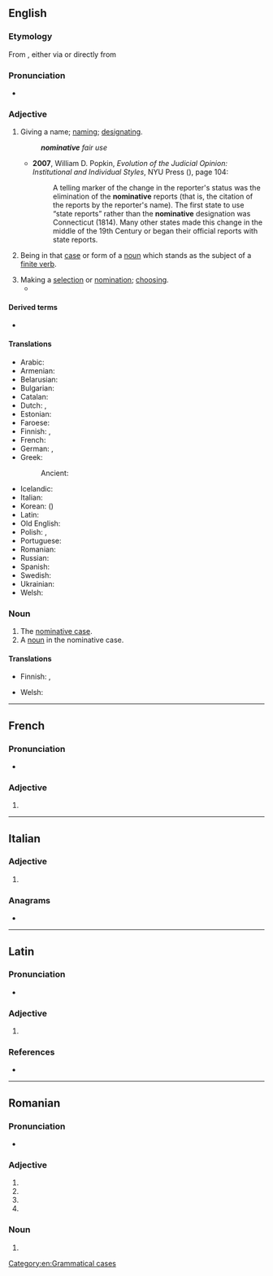 {{also|Nominative}}
==English==
{{wikipedia}}

===Etymology===
From {{inh|en|enm|nominatyf}}, either via {{bor|en|fro|nominatif}} or directly from {{bor|en|la|nōminātīvus||pertaining to naming, nominative}}

===Pronunciation===
* {{a|UK}} {{IPA|en|/ˈnɒmɪnətɪv/}}

===Adjective===
{{en-adj|-}}

# <!--{{lb|en|formal}}?--> Giving a name; [[naming]]; [[designating]].
#: '''''nominative''' fair use''
#* '''2007''', William D. Popkin, ''Evolution of the Judicial Opinion: Institutional and Individual Styles'', NYU Press ({{ISBN|9780814767498}}), page 104:
#*: A telling marker of the change in the reporter's status was the elimination of the '''nominative''' reports (that is, the citation of the reports by the reporter's name). The first state to use “state reports” rather than the '''nominative''' designation was Connecticut (1814). Many other states made this change in the middle of the 19th Century or began their official reports with state reports.
# {{lb|en|grammar}} Being in that [[case]] or form of a [[noun]] which stands as the subject of a [[finite verb]].
# Making a [[selection]] or [[nomination]]; [[choose|choosing]].
#* {{quote-book|en|year=2014|author=Eva Diaz|title=The Experimenters: Chance and Design at Black Mountain College|passage=To Duchamp, an artist's '''nominative''' act—the declaration itself regardless of the object—was itself the art. He could choose anything indifferent to, or even in spite of, its aesthetic merits.}}

====Derived terms====
* {{l|en|denominative}}

====Translations====
{{trans-top|being in the nominative case}}
* Arabic: {{t+|ar|مَرْفُوع|m}}
* Armenian: {{t+|hy|ուղղական}}
* Belarusian: {{t|be|назо́ўны}}
* Bulgarian: {{t|bg|имени́телен}}
* Catalan: {{t+|ca|nominatiu|m}}
* Dutch: {{t+|nl|nominatief}}, {{t+|nl|noemer|m}}
* Estonian: {{t+|et|nimetav}}
* Faroese: {{t+|fo|hvørfall|alt=hvørfals-}}
* Finnish: {{t+|fi|nominatiivi|alt=nominatiivi-}}, {{t|fi|nominatiivinen}}
* French: {{t+|fr|nominatif|m}}
* German: {{t+|de|Nominativ|alt=Nominativ-}}, {{t|de|nominativisch}}
* Greek: {{t+|el|ονομαστική|f}}
*: Ancient: {{t|grc|ὀνομαστική|f}}
{{trans-mid}}
* Icelandic: {{t+check|is|nefnifall|alt=nefnifalls-}} <!-- is this okay? -->
* Italian: {{t+|it|nominativo|m}}
* Korean: {{t+|ko|주격}} ({{t|ko|主格}})
* Latin: {{t|la|nōminātīvus|m}}
* Old English: {{t|ang|nemniġendlīċ}}
* Polish: {{t|pl|mianujący}}, {{t+|pl|mianowanie|n}}
* Portuguese: {{t+|pt|nominativo|m}}
* Romanian: {{t+|ro|nominativ}}
* Russian: {{t+|ru|имени́тельный|m}}
* Spanish: {{t+|es|nominativo|m}}
* Swedish: {{t+|sv|nominativ}}
* Ukrainian: {{t+|uk|називни́й}}
* Welsh: {{t+|cy|goddrychol}}
{{trans-bottom}}

===Noun===
{{en-noun}}

# The [[nominative case]].
# A [[noun]] in the nominative case.

====Translations====
{{trans-see|the nominative case|nominative case}}

{{trans-top|noun in the nominative case}}
* Finnish: {{t+|fi|nominatiivi}}, {{t+|fi|nimentö}}
{{trans-mid}}
* Welsh: {{t+|cy|goddrychol|m}}
{{trans-bottom}}

[[Category:en:Grammatical cases]]

----

==French==

===Pronunciation===
* {{fr-IPA}}

===Adjective===
{{head|fr|adjective form}}

# {{feminine singular of|fr|nominatif}}

----

==Italian==

===Adjective===
{{head|it|adjective form}}

# {{it-adj form of|nominativo|f|pl}}

===Anagrams===
* {{anagrams|it|inventiamo}}

----

==Latin==

===Pronunciation===
* {{la-IPA|nōminātīve}}

===Adjective===
{{la-adj-form|nōminātīve}}

# {{inflection of|la|nōminātīvus||voc|m|s}}

===References===
* {{R:du Cange}}

----

==Romanian==

===Pronunciation===
* {{IPA|ro|/ˌnominaˈtive/}}

===Adjective===
{{head|ro|adjective form}}

# {{inflection of|ro|nominativ||f|p|nom}}
# {{inflection of|ro|nominativ||f|p|acc}}
# {{inflection of|ro|nominativ||n|p|nom}}
# {{inflection of|ro|nominativ||n|p|acc}}

===Noun===
{{head|ro|noun form|g=n-p}}

# {{inflection of|ro|nominativ||p}}